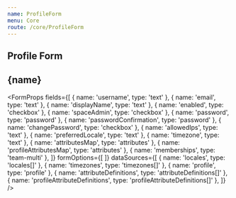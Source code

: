 ```yaml
---
name: ProfileForm
menu: Core
route: /core/ProfileForm
---
```


## Profile Form



<h2>{name}</h2>

<FormProps
  fields={[
    { name: 'username', type: 'text' },
    { name: 'email', type: 'text' },
    { name: 'displayName', type: 'text' },
    { name: 'enabled', type: 'checkbox' },
    { name: 'spaceAdmin', type: 'checkbox' },
    { name: 'password', type: 'password' },
    { name: 'passwordConfirmation', type: 'password' },
    { name: 'changePassword', type: 'checkbox' },
    { name: 'allowedIps', type: 'text' },
    { name: 'preferredLocale', type: 'text' },
    { name: 'timezone', type: 'text' },
    { name: 'attributesMap', type: 'attributes' },
    { name: 'profileAttributesMap', type: 'attributes' },
    { name: 'memberships', type: 'team-multi' },
  ]}
  formOptions={[
  ]}
  dataSources={[
    { name: 'locales', type: 'locales[]' },
    { name: 'timezones', type: 'timezones[]' },
    { name: 'profile', type: 'profile' },
    { name: 'attributeDefinitions', type: 'attributeDefinitions[]' },
    { name: 'profileAttributeDefinitions', type: 'profileAttributeDefinitions[]' },
  ]}
/>
